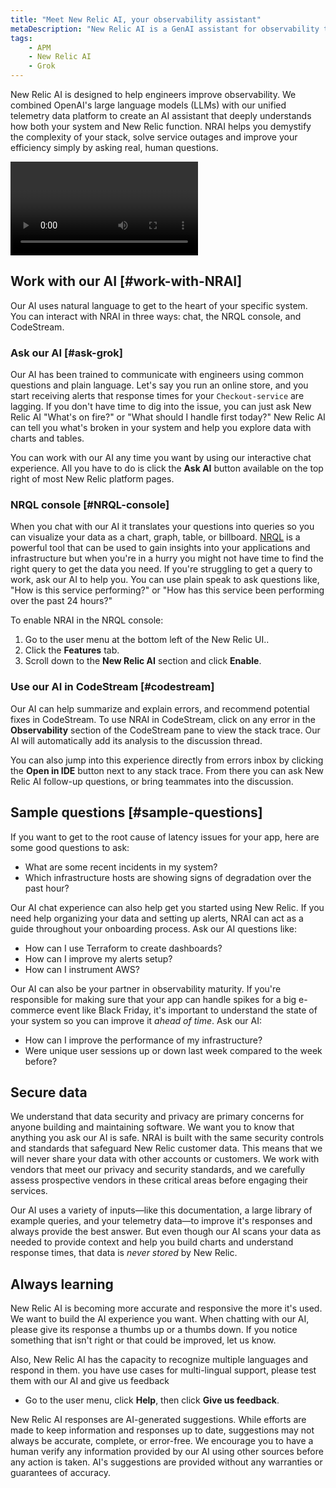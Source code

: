 ```yaml
---
title: "Meet New Relic AI, your observability assistant"
metaDescription: "New Relic AI is a GenAI assistant for observability that will help you understand and improve your system"
tags:
    - APM
    - New Relic AI
    - Grok
---
```


New Relic AI is designed to help engineers improve observability. We combined OpenAI's large language models (LLMs) with our unified telemetry data platform to create an AI assistant that deeply understands how both your system and New Relic function. NRAI helps you demystify the complexity of your stack, solve service outages and improve your efficiency simply by asking real, human questions.

<Video
  type="youtube"
  id="XMSUVmNKVyM"
/>

## Work with our AI [#work-with-NRAI]

Our AI uses natural language to get to the heart of your specific system. You can interact with NRAI in three ways: chat, the NRQL console, and CodeStream. 

### Ask our AI [#ask-grok]

Our AI has been trained to communicate with engineers using common questions and plain language. Let's say you run an online store, and you start receiving alerts that response times for your `Checkout-service` are lagging. If you don't have time to dig into the issue, you can just ask New Relic AI "What's on fire?" or "What should I handle first today?" New Relic AI can tell you what's broken in your system and help you explore data with charts and tables.

You can work with our AI any time you want by using our interactive chat experience. All you have to do is click the **Ask AI** button available on the top right of most New Relic platform pages. 

### NRQL console [#NRQL-console]

When you chat with our AI it translates your questions into queries so you can visualize your data as a chart, graph, table, or billboard. [NRQL](/docs/query-your-data/nrql-new-relic-query-language/get-started/introduction-nrql-new-relics-query-language/) is a powerful tool that can be used to gain insights into your applications and infrastructure but when you're in a hurry you might not have time to find the right query to get the data you need. If you're struggling to get a query to work, ask our AI to help you. You can use plain speak to ask questions like, "How is this service performing?" or "How has this service been performing over the past 24 hours?"

To enable NRAI in the NRQL console: 

1. Go to the user menu at the bottom left of the New Relic UI..
2.  Click the **Features** tab.
3. Scroll down to the **New Relic AI** section and click **Enable**.

### Use our AI in CodeStream [#codestream]

Our AI can help summarize and explain errors, and recommend potential fixes in CodeStream. To use NRAI in CodeStream, click on any error in the **Observability** section of the CodeStream pane to view the stack trace. Our AI will automatically add its analysis to the discussion thread.

You can also jump into this experience directly from errors inbox by clicking the **Open in IDE** button next to any stack trace. From there you can ask New Relic AI follow-up questions, or bring teammates into the discussion.

## Sample questions [#sample-questions] 

If you want to get to the root cause of latency issues for your app, here are some good questions to ask:

* What are some recent incidents in my system?
* Which infrastructure hosts are showing signs of degradation over the past hour?

Our AI chat experience can also help get you started using New Relic. If you need help organizing your data and setting up alerts, NRAI can act as a guide throughout your onboarding process. Ask our AI questions like:

* How can I use Terraform to create dashboards? 
* How can I improve my alerts setup?
* How can I instrument AWS?

Our AI can also be your partner in observability maturity. If you're responsible for making sure that your app can handle spikes for a big e-commerce event like Black Friday, it's important to understand the state of your system so you can improve it _ahead of time_. Ask our AI:

* How can I improve the performance of my infrastructure?
* Were unique user sessions up or down last week compared to the week before?

## Secure data

We understand that data security and privacy are primary concerns for anyone building and maintaining software. We want you to know that anything you ask our AI is safe. NRAI is built with the same security controls and standards that safeguard New Relic customer data. This means that we will never share your data with other accounts or customers.  We work with vendors that meet our privacy and security standards, and we carefully assess prospective vendors in these critical areas before engaging their services. 

Our AI uses a variety of inputs—like this documentation, a large library of example queries, and your telemetry data—to improve it's responses and always provide the best answer. But even though our AI scans your data as needed to provide context and help you build charts and understand response times, that data is _never stored_ by New Relic.  

## Always learning 

New Relic AI is becoming more accurate and responsive the more it's used. We want to build the AI experience you want. When chatting with our AI, please give its response a thumbs up or a thumbs down.  If you notice something that isn't right or that could be improved, let us know. 

Also, New Relic AI has the capacity to recognize multiple languages and respond in them. you have use cases for multi-lingual support, please test them with our AI and give us feedback 

* Go to the user menu, click **Help**, then click **Give us feedback**.

New Relic AI responses are AI-generated suggestions. While efforts are made to keep information and responses up to date, suggestions may not always be accurate, complete, or error-free. We encourage you to have a human verify any information provided by our AI using other sources before any action is taken. AI's suggestions are provided without any warranties or guarantees of accuracy.
